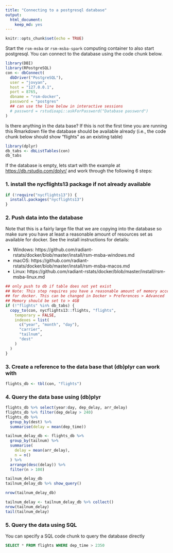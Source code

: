 ```yaml
---
title: "Connecting to a postgresql database"
output: 
  html_document: 
    keep_md: yes
---
```


```r
knitr::opts_chunk$set(echo = TRUE)
```

Start the `rsm-msba` or `rsm-msba-spark` computing container to also start postgresql. You can connect to the database using the code chunk below.

```r
library(DBI)
library(RPostgreSQL)
con <- dbConnect(
  dbDriver("PostgreSQL"),
  user = "jovyan", 
  host = "127.0.0.1",
  port = 8765,
  dbname = "rsm-docker",
  password = "postgres"
  ## can use the line below in interactive sessions
  # password = rstudioapi::askForPassword("Database password")
)
```

Is there anything in the data base? If this is not the first time you are running this Rmarkdown file the database should be available already (i.e., the code chunk below should show "flights" as an existing table)

```r
library(dplyr)
db_tabs <- dbListTables(con)
db_tabs
```

If the database is empty, lets start with the example at <https://db.rstudio.com/dplyr/>{target="_blank"} and work through the following 6 steps:

### 1. install the nycflights13 package if not already available

```r
if (!require("nycflights13")) {
  install.packages("nycflights13")
}
```

### 2. Push data into the database 

Note that this is a fairly large file that we are copying into the database so make sure you have at least a reasonable amount of resources set as available for docker. See the install instructions for details:

* Windows: https://github.com/radiant-rstats/docker/blob/master/install/rsm-msba-windows.md
* macOS: https://github.com/radiant-rstats/docker/blob/master/install/rsm-msba-macos.md
* Linux: https://github.com/radiant-rstats/docker/blob/master/install/rsm-msba-linux.md

```r
## only push to db if table does not yet exist
## Note: This step requires you have a reasonable amount of memory accessible 
## for docker. This can be changed in Docker > Preferences > Advanced 
## Memory should be set to > 4GB
if (!"flights" %in% db_tabs) {
  copy_to(con, nycflights13::flights, "flights",
    temporary = FALSE,
    indexes = list(
      c("year", "month", "day"),
      "carrier",
      "tailnum",
      "dest"
    )
  )
}
```

### 3. Create a reference to the data base that (db)plyr can work with

```r
flights_db <- tbl(con, "flights")
```

### 4. Query the data base using (db)plyr

```r
flights_db %>% select(year:day, dep_delay, arr_delay)
flights_db %>% filter(dep_delay > 240)
flights_db %>%
  group_by(dest) %>%
  summarise(delay = mean(dep_time))

tailnum_delay_db <- flights_db %>% 
  group_by(tailnum) %>%
  summarise(
    delay = mean(arr_delay),
    n = n()
  ) %>% 
  arrange(desc(delay)) %>%
  filter(n > 100)

tailnum_delay_db
tailnum_delay_db %>% show_query()

nrow(tailnum_delay_db)

tailnum_delay <- tailnum_delay_db %>% collect()
nrow(tailnum_delay)
tail(tailnum_delay)
```

### 5. Query the data using SQL

You can specify a SQL code chunk to query the database directly

```sql
SELECT * FROM flights WHERE dep_time > 2350
```
